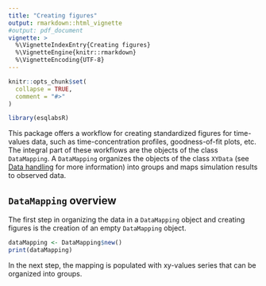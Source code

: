 ```yaml
---
title: "Creating figures"
output: rmarkdown::html_vignette
#output: pdf_document
vignette: >
  %\VignetteIndexEntry{Creating figures}
  %\VignetteEngine{knitr::rmarkdown}
  %\VignetteEncoding{UTF-8}
---
```


```r
knitr::opts_chunk$set(
  collapse = TRUE,
  comment = "#>"
)
```

```r
library(esqlabsR)
```

This package offers a workflow for creating standardized figures for time-values data, such as time-concentration profiles, goodness-of-fit plots, etc. The integral part of these workflows are the objects of the class `DataMapping`. A `DataMapping` organizes the objects of the class `XYData` (see [Data handling](data-handling.html) for more information) into groups and maps simulation results to observed data.

## `DataMapping` overview
The first step in organizing the data in a `DataMapping` object and creating figures is the creation of an empty `DataMapping` object.

```r
dataMapping <- DataMapping$new()
print(dataMapping)
```

In the next step, the mapping is populated with xy-values series that can be organized into groups.
